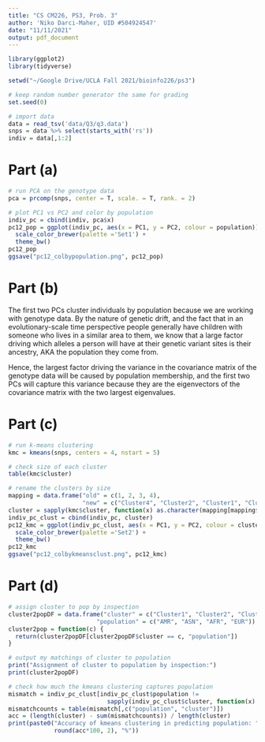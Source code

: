 ```yaml
---
title: "CS CM226, PS3, Prob. 3"
author: 'Niko Darci-Maher, UID #504924547'
date: "11/11/2021"
output: pdf_document
---
```


```r
library(ggplot2)
library(tidyverse)

setwd("~/Google Drive/UCLA Fall 2021/bioinfo226/ps3")

# keep random number generator the same for grading
set.seed(0)

# import data
data = read_tsv('data/Q3/q3.data')
snps = data %>% select(starts_with('rs'))
indiv = data[,1:2]
```

# Part (a)

```r
# run PCA on the genotype data
pca = prcomp(snps, center = T, scale. = T, rank. = 2)

# plot PC1 vs PC2 and color by population
indiv_pc = cbind(indiv, pca$x)
pc12_pop = ggplot(indiv_pc, aes(x = PC1, y = PC2, colour = population)) + geom_point() +
  scale_color_brewer(palette ='Set1') +
  theme_bw()
pc12_pop
ggsave("pc12_colbypopulation.png", pc12_pop)
```

# Part (b)

The first two PCs cluster individuals by population because we are working with genotype data. By the nature of genetic drift, and the fact that in an evolutionary-scale time perspective people generally have children with someone who lives in a similar area to them, we know that a large factor driving which alleles a person will have at their genetic variant sites is their ancestry, AKA the population they come from. 

Hence, the largest factor driving the variance in the covariance matrix of the genotype data will be caused by population membership, and the first two PCs will capture this variance because they are the eigenvectors of the covariance matrix with the two largest eigenvalues.

# Part (c)

```r
# run k-means clustering
kmc = kmeans(snps, centers = 4, nstart = 5)

# check size of each cluster
table(kmc$cluster)

# rename the clusters by size
mapping = data.frame("old" = c(1, 2, 3, 4), 
                     "new" = c("Cluster4", "Cluster2", "Cluster1", "Cluster3"))
cluster = sapply(kmc$cluster, function(x) as.character(mapping[mapping$old == x,"new"]))
indiv_pc_clust = cbind(indiv_pc, cluster)
pc12_kmc = ggplot(indiv_pc_clust, aes(x = PC1, y = PC2, colour = cluster)) + geom_point() +
  scale_color_brewer(palette ='Set2') +
  theme_bw()
pc12_kmc
ggsave("pc12_colbykmeansclust.png", pc12_kmc)

```

# Part (d)

```r
# assign cluster to pop by inspection
cluster2popDF = data.frame("cluster" = c("Cluster1", "Cluster2", "Cluster3", "Cluster4"),
                         "population" = c("AMR", "ASN", "AFR", "EUR"))
cluster2pop = function(c) {
  return(cluster2popDF[cluster2popDF$cluster == c, "population"])
}

# output my matchings of cluster to population
print("Assignment of cluster to population by inspection:")
print(cluster2popDF)

# check how much the kmeans clustering captures population
mismatch = indiv_pc_clust[indiv_pc_clust$population != 
                            sapply(indiv_pc_clust$cluster, function(x) cluster2pop(x)),]
mismatchcounts = table(mismatch[,c("population", "cluster")])
acc = (length(cluster) - sum(mismatchcounts)) / length(cluster)
print(paste0("Accuracy of kmeans clustering in predicting population: ", 
             round(acc*100, 2), "%"))
```



